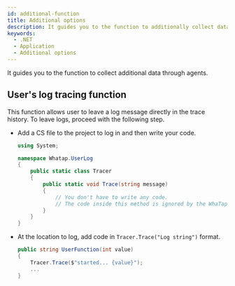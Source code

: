 ```yaml
---
id: additional-function
title: Additional options
description: It guides you to the function to additionally collect data through agents.
keywords:
  - .NET
  - Application
  - Additional options
---
```


It guides you to the function to collect additional data through agents.

## User's log tracing function

This function allows user to leave a log message directly in the trace history. To leave logs, proceed with the following step.

- Add a CS file to the project to log in and then write your code.

  ```csharp
  using System;

  namespace Whatap.UserLog
  {
      public static class Tracer
      {
          public static void Trace(string message)
          {
              // You don't have to write any code.
              // The code inside this method is ignored by the WhaTap agent and is not executed.
          }
      }
  }
  ```

- At the location to log, add code in `Tracer.Trace("Log string")` format.

  ```csharp
  public string UserFunction(int value)
  {
      Tracer.Trace($"started... {value}");
      ...
  }
  ```
